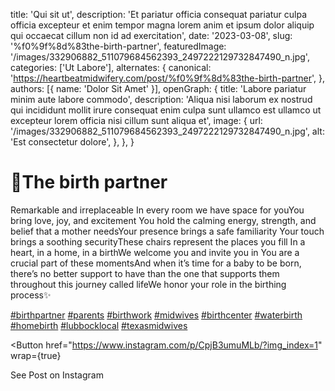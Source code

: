   title: 'Qui sit ut',
  description: 'Et pariatur officia consequat pariatur culpa officia excepteur et enim tempor magna lorem anim et ipsum dolor aliquip qui occaecat cillum non id ad exercitation',
  date: '2023-03-08',
  slug: '%f0%9f%8d%83the-birth-partner',
  featuredImage: '/images/332906882_511079684562393_2497222129732847490_n.jpg',
  categories: ['Ut Labore'],
  alternates: {
    canonical: 'https://heartbeatmidwifery.com/post/%f0%9f%8d%83the-birth-partner',
  },
  authors: [{ name: 'Dolor Sit Amet' }],
  openGraph: {
    title: 'Labore pariatur minim aute labore commodo',
    description: 'Aliqua nisi laborum ex nostrud qui incididunt mollit irure consequat enim culpa sunt ullamco est ullamco ut excepteur lorem officia nisi cillum sunt aliqua et',
    image: {
      url: '/images/332906882_511079684562393_2497222129732847490_n.jpg',
      alt: 'Est consectetur dolore',
    },
  },
}


# 🍃The birth partner

<Gallery>
  <GalleryItem
    src="/images/332906882_511079684562393_2497222129732847490_n.jpg"
    size="large"
  />
  <GalleryItem
    src="/images/334627674_158504423352312_9084832568029880324_n.jpg"
    size="large"
  />
  <GalleryItem
    src="/images/332948804_230026856096170_4376277502439148511_n.jpg"
    size="large"
  />
</Gallery>

Remarkable and irreplaceable In every room we have space for youYou bring love, joy, and excitement You hold the calming energy, strength, and belief that a mother needsYour presence brings a safe familiarity Your touch brings a soothing securityThese chairs represent the places you fill In a heart, in a home, in a birthWe welcome you and invite you in You are a crucial part of these momentsAnd when it’s time for a baby to be born, there’s no better support to have than the one that supports them throughout this journey called lifeWe honor your role in the birthing process✨

[#birthpartner](https://www.instagram.com/explore/tags/birthpartner/) [#parents](https://www.instagram.com/explore/tags/parents/) [#birthwork](https://www.instagram.com/explore/tags/birthwork/) [#midwives](https://www.instagram.com/explore/tags/midwives/) [#birthcenter](https://www.instagram.com/explore/tags/birthcenter/) [#waterbirth](https://www.instagram.com/explore/tags/waterbirth/) [#homebirth](https://www.instagram.com/explore/tags/homebirth/) [#lubbocklocal](https://www.instagram.com/explore/tags/lubbocklocal/) [#texasmidwives](https://www.instagram.com/explore/tags/texasmidwives/)

<Button
  href="https://www.instagram.com/p/CpjB3umuMLb/?img_index=1"
  wrap={true}
>
  See Post on Instagram
</Button>
